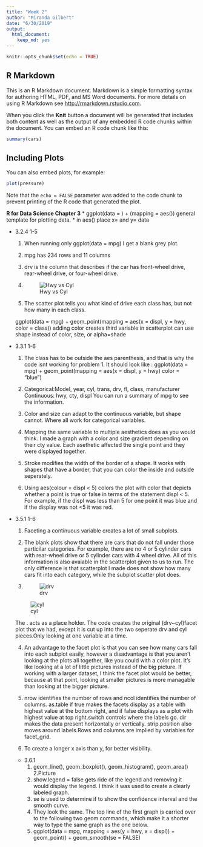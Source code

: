 ```yaml
---
title: "Week 2"
author: "Miranda Gilbert"
date: "6/30/2019"
output: 
  html_document: 
    keep_md: yes
---
```


```r
knitr::opts_chunk$set(echo = TRUE)
```

## R Markdown

This is an R Markdown document. Markdown is a simple formatting syntax for authoring HTML, PDF, and MS Word documents. For more details on using R Markdown see <http://rmarkdown.rstudio.com>.

When you click the **Knit** button a document will be generated that includes both content as well as the output of any embedded R code chunks within the document. You can embed an R code chunk like this:

```r
summary(cars)
```

## Including Plots

You can also embed plots, for example:

```r
plot(pressure)
```

Note that the `echo = FALSE` parameter was added to the code chunk to prevent printing of the R code that generated the plot.

**R for Data Science Chapter 3**
  * ggplot(data = <DATA>) + 
  <GEOM_FUNCTION>(mapping = aes(<MAPPINGS>)) general template for plotting data.
  * in aes() place x= and y= data
  
  * 3.2.4 1-5
  
    1. When running only ggplot(data = mpg) I get a blank grey plot.
    
    2. mpg has 234 rows and 11 columns
    
    3. drv is the column that describes if the car has front-wheel drive, rear-wheel drive, or four-wheel drive.
    
    4. ![Hwy vs Cyl](\Users\mira8\Documents\Rundergrad\Week 1/hwy.vs.cyl.jpg)
    
    5. The scatter plot tells you what kind of drive each class has, but not how many in each class. 
    
    ggplot(data = mpg) + 
  geom_point(mapping = aes(x = displ, y = hwy, color = class))  adding color creates third variable in scatterplot 
    can use shape instead of color, size, or alpha=shade
  
  * 3.3.1 1-6
    
    1. The class has to be outside the aes parenthesis, and that is why the code isnt working for problem 1. It should look like : ggplot(data = mpg) + 
  geom_point(mapping = aes(x = displ, y = hwy) color = "blue")
  
    2. Categorical:Model, year, cyl, trans, drv, fl, class, manufacturer
        Continuous: hwy, cty, displ
        You can run a summary of mpg to see the information. 
        
    
    3. Color and size can adapt to the continuous variable, but shape cannot. Where all work for categorical variables. 
    
    4. Mapping the same variable to multiple aesthetics does as you would think. I made a graph with a color and size gradient depending on their cty value. Each asethetic affected the single point and they were displayed together.
    
    5. Stroke modifies the width of the border of a shape. It works with shapes that have a border, that you can color the inside and outside seperately.
    
    6. Using aes(colour = displ < 5) colors the plot with color that depicts whether a point is true or false in terms of the statement displ < 5. For example, if the displ was less than 5 for one point it was blue and if the display was not <5 it was red.
    
    
  * 3.5.1 1-6
    
    1. Faceting a continuous variable creates a lot of small subplots. 
    
    2. The blank plots show that there are cars that do not fall under those particilar categories. For example, there are no 4 or 5 cylinder cars with rear-wheel drive or 5 cylinder cars with 4 wheel drive. All of this information is also avaiable in the scatterplot given to us to run. The only difference is that scatterplot I made does not show how many cars fit into each category, while the subplot scatter plot does. 
    
    3. ![drv](\Users\mira8\Documents\Rundergrad\Week 1/drv.jpg)
    
    ![cyl](\Users\mira8\Documents\Rundergrad\Week 1/cyl.jpg)
    
    The . acts as a place holder. The code creates the original (drv~cyl)facet plot that we had, except it is cut up into the two seperate drv and cyl pieces.Only looking at one variable at a time. 
    
    4. An advantage to the facet plot is that you can see how many cars fall into each subplot easily, however a disadvantage is that you aren't looking at the plots all together, like you could with a color plot. It's like looking at a lot of little pictures instead of the big picture. If working with a larger dataset, I think the facet plot would be better, because at that point, looking at smaller pictures is more managable than looking at the bigger picture. 
    
    5. nrow identifies the number of rows and ncol identifies the number of columns. as.table if  true makes the facets display as a table with highest value at the bottom right, and if false displays as a plot with highest value at top right.switch controls where the labels go. dir makes the data present horizontally or vertically. strip.position also moves around labels.Rows and columns are implied by variables for facet_grid.
    
    6. To create a longer x axis than y, for better visibility. 
    
    * 3.6.1
      1. geom_line(), geom_boxplot(), geom_histogram(), geom_area()
      2.Picture 
      3. show.legend = false gets ride of the legend and removing it would display the legend. I think it was used to create a clearly labeled graph. 
      4. se is used to determine if to show the confidence interval and the smooth curve.
      5. They look the same. The top line of the first graph is carried over to the following two geom commands, which make it a shorter way to type the same graph as the one below. 
      6. ggplot(data = mpg, mapping = aes(y = hwy, x = displ)) + 
  geom_point() +
  geom_smooth(se = FALSE)
    
    
    
  
  